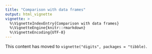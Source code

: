 ```yaml
---
title: "Comparison with data frames"
output: html_vignette
vignette: >
  %\VignetteIndexEntry{Comparison with data frames}
  %\VignetteEngine{knitr::rmarkdown}
  %\VignetteEncoding{UTF-8}
---
```


This content has moved to `vignette("digits", packages = "tibble)`.
